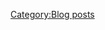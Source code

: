 {{ItemStack
|item = {{ShipBattleCardKai|Graf_Zeppelin/}}
}}{{ItemStack
|item = {{ShipBattleCardKai|Arashi/}}
}}
[[Category:Blog posts]]